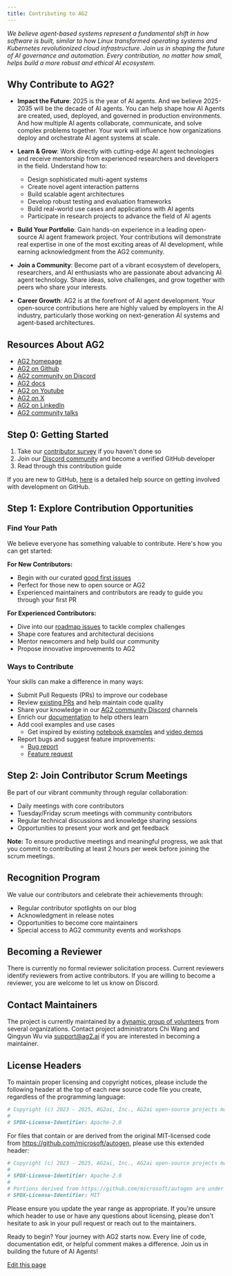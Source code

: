 ```yaml
---
title: Contributing to AG2
---
```


*We believe agent-based systems represent a fundamental shift in how software is built, similar to how Linux transformed operating systems and Kubernetes revolutionized cloud infrastructure*. *Join us in shaping the future of AI governance and automation. Every contribution, no matter how small, helps build a more robust and ethical AI ecosystem.*

## Why Contribute to AG2?

- **Impact the Future**: 2025 is the year of AI agents. And we believe 2025-2035 will be the decade of AI agents. You can help shape how AI Agents are created, used, deployed, and governed in production environments. And how multiple AI agents collaborate, communicate, and solve complex problems together. Your work will influence how organizations deploy and orchestrate AI agent systems at scale.

- **Learn & Grow**: Work directly with cutting-edge AI agent technologies and receive mentorship from experienced researchers and developers in the field. Understand how to:
  - Design sophisticated multi-agent systems
  - Create novel agent interaction patterns
  - Build scalable agent architectures
  - Develop robust testing and evaluation frameworks
  - Build real-world use cases and applications with AI agents
  - Participate in research projects to advance the field of AI agents

- **Build Your Portfolio**: Gain hands-on experience in a leading open-source AI agent framework project. Your contributions will demonstrate real expertise in one of the most exciting areas of AI development, while earning acknowledgment from the AG2 community.

- **Join a Community**: Become part of a vibrant ecosystem of developers, researchers, and AI enthusiasts who are passionate about advancing AI agent technology. Share ideas, solve challenges, and grow together with peers who share your interests.

- **Career Growth**: AG2 is at the forefront of AI agent development. Your open-source contributions here are highly valued by employers in the AI industry, particularly those working on next-generation AI systems and agent-based architectures.

## Resources About AG2

- [AG2 homepage](https://ag2.ai/)
- [AG2 on Github](https://github.com/ag2ai/ag2)
- [AG2 community on Discord](https://discord.gg/RjUPCW7s)
- [AG2 docs](https://docs.ag2.ai/docs/Home)
- [AG2 on Youtube](https://www.youtube.com/@ag2ai)
- [AG2 on X](https://x.com/ag2oss)
- [AG2 on LinkedIn](https://www.linkedin.com/company/ag2ai/)
- [AG2 community talks](https://docs.ag2.ai/talks/future_talks/index)

## Step 0: Getting Started

1. Take our [contributor survey](https://jc9pie8gn0f.typeform.com/ag2ai) if you haven't done so
2. Join our [Discord community](https://discord.gg/RjUPCW7s) and become a verified GitHub developer
3. Read through this contribution guide

If you are new to GitHub, [here](https://docs.github.com/en/pull-requests/collaborating-with-pull-requests) is a detailed help source on getting involved with development on GitHub.

## Step 1: Explore Contribution Opportunities

### Find Your Path

We believe everyone has something valuable to contribute. Here's how you can get started:

**For New Contributors:**
- Begin with our curated [good first issues](https://github.com/ag2ai/ag2/issues?q=is%3Aissue%20state%3Aopen%20label%3A%22good%20first%20issue%22)
- Perfect for those new to open source or AG2
- Experienced maintainers and contributors are ready to guide you through your first PR

**For Experienced Contributors:**
- Dive into our [roadmap issues](https://github.com/ag2ai/ag2/issues?q=is%3Aissue%20state%3Aopen%20label%3Aroadmap) to tackle complex challenges
- Shape core features and architectural decisions
- Mentor newcomers and help build our community
- Propose innovative improvements to AG2

### Ways to Contribute

Your skills can make a difference in many ways:
- Submit Pull Requests (PRs) to improve our codebase
- Review [existing PRs](https://github.com/ag2ai/ag2/pulls) and help maintain code quality
- Share your knowledge in our [AG2 community Discord](https://discord.gg/RjUPCW7s) channels
- Enrich our [documentation](https://docs.ag2.ai/docs/Home) to help others learn
- Add cool examples and use cases
  - Get inspired by existing [notebook examples](/docs/use-cases/notebooks/Notebooks) and [video demos](https://www.youtube.com/@ag2ai)
- Report bugs and suggest feature improvements:
  - [Bug report](https://github.com/ag2ai/ag2/issues/new?template=bug_report.yml)
  - [Feature request](https://github.com/ag2ai/ag2/issues/new?template=feature_request.yml)

## Step 2: Join Contributor Scrum Meetings

Be part of our vibrant community through regular collaboration:
- Daily meetings with core contributors
- Tuesday/Friday scrum meetings with community contributors
- Regular technical discussions and knowledge sharing sessions
- Opportunities to present your work and get feedback

**Note:** To ensure productive meetings and meaningful progress, we ask that you commit to contributing at least 2 hours per week before joining the scrum meetings.

## Recognition Program

We value our contributors and celebrate their achievements through:
- Regular contributor spotlights on our blog
- Acknowledgment in release notes
- Opportunities to become core maintainers
- Special access to AG2 community events and workshops

## Becoming a Reviewer

There is currently no formal reviewer solicitation process. Current reviewers identify reviewers from active contributors. If you are willing to become a reviewer, you are welcome to let us know on Discord.

## Contact Maintainers

The project is currently maintained by a [dynamic group of volunteers](https://github.com/ag2ai/ag2/blob/main/MAINTAINERS.md) from several organizations. Contact project administrators Chi Wang and Qingyun Wu via support@ag2.ai if you are interested in becoming a maintainer.


## License Headers

To maintain proper licensing and copyright notices, please include the following header at the top of each new source code file you create, regardless of the programming language:

```python
# Copyright (c) 2023 - 2025, AG2ai, Inc., AG2ai open-source projects maintainers and core contributors
#
# SPDX-License-Identifier: Apache-2.0
```

For files that contain or are derived from the original MIT-licensed code from https://github.com/microsoft/autogen, please use this extended header:

```python
# Copyright (c) 2023 - 2025, AG2ai, Inc., AG2ai open-source projects maintainers and core contributors
#
# SPDX-License-Identifier: Apache-2.0
#
# Portions derived from https://github.com/microsoft/autogen are under the MIT License.
# SPDX-License-Identifier: MIT
```

Please ensure you update the year range as appropriate. If you're unsure which header to use or have any questions about licensing, please don't hesitate to ask in your pull request or reach out to the maintainers.

Ready to begin? Your journey with AG2 starts now. Every line of code, documentation edit, or helpful comment makes a difference. Join us in building the future of AI Agents!

<div className="edit-url-container">
    <a className="edit-url" href="https://github.com/ag2ai/ag2/edit/main/website/docs/contributor-guide/contributing.mdx" target='_blank'><Icon icon="pen" iconType="solid" size="13px"/> Edit this page</a>
</div>

